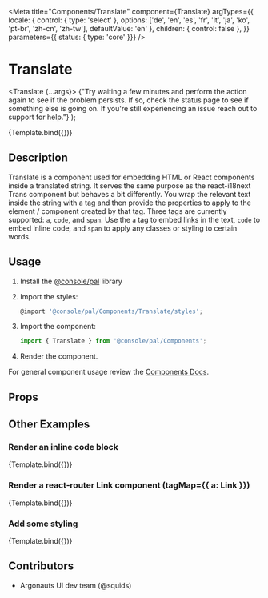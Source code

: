
<Meta
  title="Components/Translate"
  component={Translate}
  argTypes={{
    locale: { control: { type: 'select' }, options: ['de', 'en', 'es', 'fr', 'it', 'ja', 'ko', 'pt-br', 'zh-cn', 'zh-tw'], defaultValue: 'en' },
    children: { control: false },
  }}
  parameters={{ status: { type: 'core' }}}
/>

# Translate

  <Translate {...args}>
    {"Try waiting a few minutes and perform the action again to see if the problem persists. If so, check the <a>status page</a> to see if something else is going on. If you're still experiencing an issue reach out to <a>support</a> for help."}
  </Translate>
);

<Canvas>
  <Story
    name="Demo"
    args={{
      tagProps: [
        { href: '/status', target: '_blank' },
        { href: '/unifiedsupport/supportcenter', target: '_blank' },
      ]
    }}
  >
    {Template.bind({})}
  </Story>
</Canvas>

## Description
Translate is a component used for embedding HTML or React components inside a translated string. It serves the same purpose as the react-i18next Trans component but behaves a bit differently. You wrap the relevant text inside the string with a tag and then provide the properties to apply to the element / component created by that tag. Three tags are currently supported: `a`, `code`, and `span`. Use the `a` tag to embed links in the text, `code` to embed inline code, and `span` to apply any classes or styling to certain words.

## Usage

1.  Install the [@console/pal](https://github.ibm.com/ibmcloud/pal#how-to-install-and-use) library
2.  Import the styles:

    ```js
    @import '@console/pal/Components/Translate/styles';
    ```

3.  Import the component:

    ```js
    import { Translate } from '@console/pal/Components';
    ```

4.  Render the component.

For general component usage review the [Components Docs](https://pages.github.ibm.com/ibmcloud/pal/development-guidelines/components/overview).

## Props

<ArgsTable of={Translate} />


## Other Examples

### Render an inline code block
<Canvas>
  <Story
    name="Demo-inline"
    args={{
      tagProps: [{ className: 'inline-code-block' }]
    }}
  >
    {Template.bind({})}
  </Story>
</Canvas>

### Render a react-router Link component (tagMap={{ a: Link }})
<Canvas>
  <Story
    name="Demo-router-link"
    args={{
      tagProps: [{ to: '/kubernetes/registry/main/start', className: 'cds--link' }],
      tagMap: { /* a: Link */ }
    }}
  >
    {Template.bind({})}
  </Story>
</Canvas>

### Add some styling
<Canvas>
  <Story
    name="Demo-styling"
    args={{
      tagProps: [{ style: { fontSize: '150%', fontWeight: 600 } }]
    }}
  >
    {Template.bind({})}
  </Story>
</Canvas>

## Contributors
- Argonauts UI dev team (@squids)
